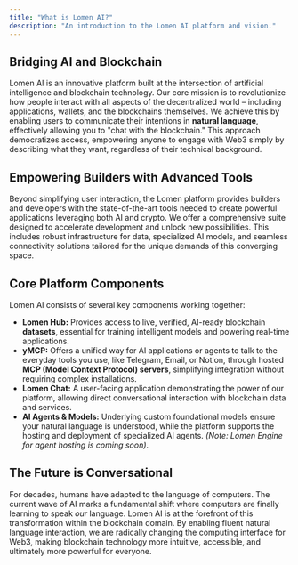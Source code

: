 ```yaml
---
title: "What is Lomen AI?"
description: "An introduction to the Lomen AI platform and vision."
---
```


## Bridging AI and Blockchain

Lomen AI is an innovative platform built at the intersection of artificial intelligence and blockchain technology. Our core mission is to revolutionize how people interact with all aspects of the decentralized world – including applications, wallets, and the blockchains themselves. We achieve this by enabling users to communicate their intentions in **natural language**, effectively allowing you to "chat with the blockchain." This approach democratizes access, empowering anyone to engage with Web3 simply by describing what they want, regardless of their technical background.

## Empowering Builders with Advanced Tools

Beyond simplifying user interaction, the Lomen platform provides builders and developers with the state-of-the-art tools needed to create powerful applications leveraging both AI and crypto. We offer a comprehensive suite designed to accelerate development and unlock new possibilities. This includes robust infrastructure for data, specialized AI models, and seamless connectivity solutions tailored for the unique demands of this converging space.

## Core Platform Components

Lomen AI consists of several key components working together:

- **Lomen Hub:** Provides access to live, verified, AI-ready blockchain **datasets**, essential for training intelligent models and powering real-time applications.
- **yMCP:** Offers a unified way for AI applications or agents to talk to the everyday tools you use, like Telegram, Email, or Notion, through hosted **MCP (Model Context Protocol) servers**, simplifying integration without requiring complex installations.
- **Lomen Chat:** A user-facing application demonstrating the power of our platform, allowing direct conversational interaction with blockchain data and services.
- **AI Agents & Models:** Underlying custom foundational models ensure your natural language is understood, while the platform supports the hosting and deployment of specialized AI agents. _(Note: Lomen Engine for agent hosting is coming soon)_.

## The Future is Conversational

For decades, humans have adapted to the language of computers. The current wave of AI marks a fundamental shift where computers are finally learning to speak _our_ language. Lomen AI is at the forefront of this transformation within the blockchain domain. By enabling fluent natural language interaction, we are radically changing the computing interface for Web3, making blockchain technology more intuitive, accessible, and ultimately more powerful for everyone.
